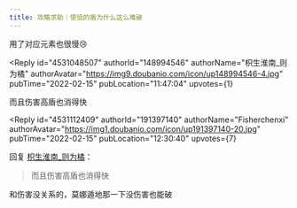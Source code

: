 ```yaml
---
title: 攻略求助｜使徒的盾为什么这么难破
---
```



<Forum groupName="原神" groupUrl="https://www.douban.com/group/genshin/" archivedAt="2025-05-16T16:47:04.382Z">
  <Post
    id="260103328"
    title="攻略求助｜使徒的盾为什么这么难破"
    url="https://www.douban.com/group/topic/260103328/?_spm_id=MjMxNzk4ODIx"
    pubTime="2022-02-15"
    highlightUserId="191397140"
  >
用了对应元素也很慢😢

<Reply
  id="4531048507"
  authorId="148994546"
  authorName="枳生淮南_则为橘"
  authorAvatar="https://img9.doubanio.com/icon/up148994546-4.jpg"
  pubTime="2022-02-15"
  pubLocation="11:47:04"
  upvotes={1}
>
而且伤害高盾也消得快
</Reply>

<Reply
  id="4531112409"
  authorId="191397140"
  authorName="Fisherchenxi"
  authorAvatar="https://img1.doubanio.com/icon/up191397140-20.jpg"
  pubTime="2022-02-15"
  pubLocation="12:30:40"
  upvotes={7}
>
回复 [枳生淮南_则为橘](https://www.douban.com/people/148994546/)：
 > 而且伤害高盾也消得快

和伤害没关系的，莫娜遁地那一下没伤害也能破
</Reply>
  </Post>
</Forum>
